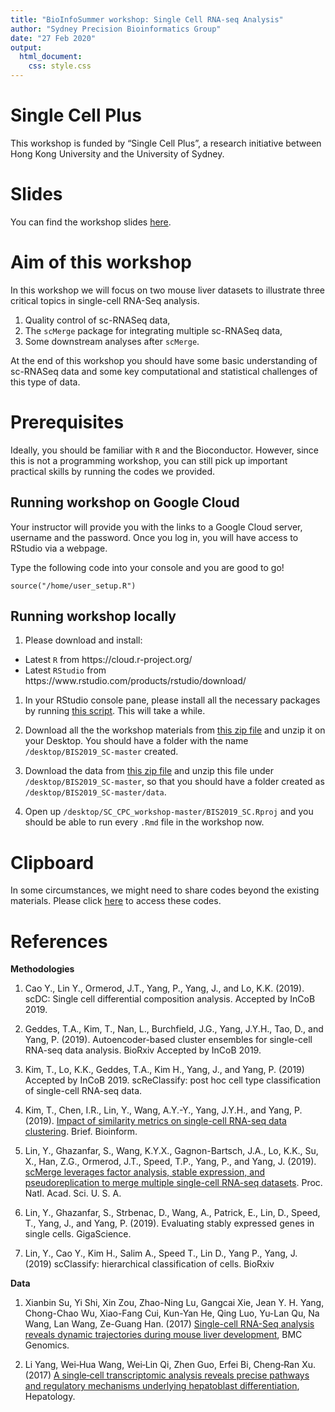 ```yaml
---
title: "BioInfoSummer workshop: Single Cell RNA-seq Analysis"
author: "Sydney Precision Bioinformatics Group"
date: "27 Feb 2020"
output:
  html_document:
    css: style.css
---
```


# Single Cell Plus

This workshop is funded by "Single Cell Plus", a research initiative between Hong Kong University and the University of Sydney.

# Slides

You can find the workshop slides [here](slides.pdf). 

# Aim of this workshop

In this workshop we will focus on two mouse liver datasets to illustrate three critical topics in single-cell RNA-Seq analysis.

  1. Quality control of sc-RNASeq data,
  1. The `scMerge` package for integrating multiple sc-RNASeq data, 
  1. Some downstream analyses after `scMerge`. 


At the end of this workshop you should have some basic understanding of sc-RNASeq data and some key computational and statistical challenges of this type of data. 

# Prerequisites

Ideally, you should be familiar with `R` and the Bioconductor. However, since this is not a programming workshop, you can still pick up important practical skills by running the codes we provided. 

## Running workshop on Google Cloud

Your instructor will provide you with the links to a Google Cloud server, username and the password. Once you log in, you will have access to RStudio via a webpage. 

Type the following code into your console and you are good to go!

```
source("/home/user_setup.R")
```

## Running workshop locally {#local}

  1. Please download and install:

  + Latest `R` from https://cloud.r-project.org/ 
  + Latest `RStudio` from https://www.rstudio.com/products/rstudio/download/
  
  
  1. In your RStudio console pane, please install all the necessary packages by running [this script](https://raw.githubusercontent.com/SydneyBioX/BIS2019_SC/master/install.R). This will take a while. 

  1. Download all the the workshop materials from [this zip file](https://github.com/SydneyBioX/BIS2019_SC/archive/master.zip) and unzip it on your Desktop. You should have a folder with the name `/desktop/BIS2019_SC-master` created.
  
  1. Download the data from [this zip file](https://storage.googleapis.com/scp_data/data.zip) and unzip this file under `/desktop/BIS2019_SC-master`, so that you should have a folder created as `/desktop/BIS2019_SC-master/data`. 
  
  1. Open up `/desktop/SC_CPC_workshop-master/BIS2019_SC.Rproj` and you should be able to run every `.Rmd` file in the workshop now. 


# Clipboard

In some circumstances, we might need to share codes beyond the existing materials. Please click [here](https://docs.google.com/document/d/136YffzxjkUM8RIGsnjD_yOkCTWw4Ijdwjy4_58nC-zc/edit?usp=sharing) to access these codes. 


# References

**Methodologies**

1. Cao Y., Lin Y., Ormerod, J.T., Yang, P., Yang, J., and Lo, K.K. (2019). scDC: Single cell differential composition analysis. Accepted by InCoB 2019.

1. Geddes, T.A., Kim, T., Nan, L., Burchfield, J.G., Yang, J.Y.H., Tao, D., and Yang, P. (2019). Autoencoder-based cluster ensembles for single-cell RNA-seq data analysis. BioRxiv Accepted by InCoB 2019.

1. Kim, T., Lo, K.K., Geddes, T.A., Kim H., Yang, J., and Yang, P. (2019) Accepted by InCoB 2019. scReClassify: post hoc cell type classification of single-cell RNA-seq data.

1. Kim, T., Chen, I.R., Lin, Y., Wang, A.Y.-Y., Yang, J.Y.H., and Yang, P. (2019). [Impact of similarity metrics on single-cell RNA-seq data clustering](https://doi.org/10.1093/bib/bby076). Brief. Bioinform.

1. Lin, Y., Ghazanfar, S., Wang, K.Y.X., Gagnon-Bartsch, J.A., Lo, K.K., Su, X., Han, Z.G., Ormerod, J.T., Speed, T.P., Yang, P., and Yang, J. (2019). [scMerge leverages factor analysis, stable expression, and pseudoreplication to merge multiple single-cell RNA-seq datasets](http://www.pnas.org/lookup/doi/10.1073/pnas.1820006116). Proc. Natl. Acad. Sci. U. S. A.

1. Lin, Y., Ghazanfar, S., Strbenac, D., Wang, A., Patrick, E., Lin, D., Speed, T., Yang, J., and Yang, P. (2019). Evaluating stably expressed genes in single cells. GigaScience.


1. Lin, Y., Cao Y., Kim H., Salim A., Speed T., Lin D., Yang P., Yang, J. (2019) scClassify: hierarchical classification of cells. BioRxiv

**Data**

1. Xianbin Su, Yi Shi, Xin Zou, Zhao-Ning Lu, Gangcai Xie, Jean Y. H. Yang, Chong-Chao Wu, Xiao-Fang Cui, Kun-Yan He, Qing Luo, Yu-Lan Qu, Na Wang, Lan Wang, Ze-Guang Han. (2017) [Single-cell RNA-Seq analysis reveals dynamic trajectories during mouse liver development](https://doi.org/10.1186/s12864-017-4342-x), BMC Genomics.

1. Li Yang, Wei‐Hua Wang, Wei‐Lin Qi, Zhen Guo, Erfei Bi, Cheng‐Ran Xu. (2017) [A single‐cell transcriptomic analysis reveals precise pathways and regulatory mechanisms underlying hepatoblast differentiation](https://doi.org/10.1002/hep.29353), Hepatology.